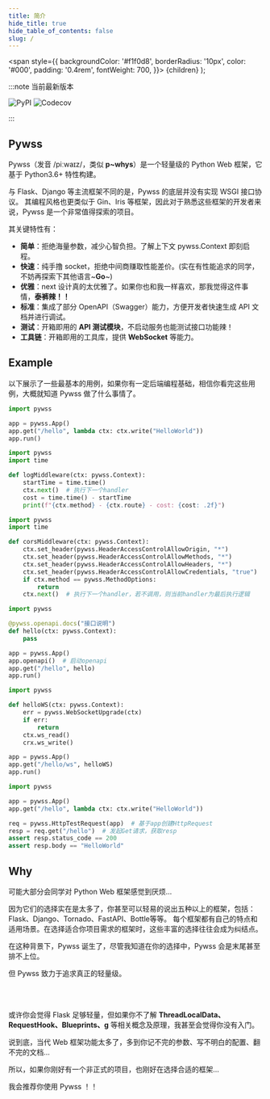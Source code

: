 ```yaml
---
title: 简介
hide_title: true
hide_table_of_contents: false
slug: /
---
```


  <span
    style={{
      backgroundColor: '#f1f0d8',
      borderRadius: '10px',
      color: '#000',
      padding: '0.4rem',
      fontWeight: 700,
    }}>
    {children}
  </span>
);

:::note 当前最新版本

![PyPI](https://img.shields.io/pypi/v/pywss?color=green)
![Codecov](https://img.shields.io/codecov/c/github/czasg/pywss?token=JSXIQXY1EQ)

:::

## Pywss
Pywss（发音 /piːwaɪz/，类似 **p~whys**）是一个轻量级的 Python Web 框架，它基于 Python3.6+ 特性构建。

与 Flask、Django 等主流框架不同的是，Pywss 的底层并没有实现 WSGI 接口协议。
其编程风格也更类似于 Gin、Iris 等框架，因此对于熟悉这些框架的开发者来说，Pywss 是一个非常值得探索的项目。

其关键特性有：
- **简单**：拒绝海量参数，减少心智负担。了解上下文 <Highlight>pywss.Context</Highlight> 即刻启程。
- **快速**：纯手撸 socket，拒绝中间商赚取性能差价。(实在有性能追求的同学，不妨再探索下其他语言~**Go**~)
- **优雅**：<Highlight>next</Highlight> 设计真的太优雅了。如果你也和我一样喜欢，那我觉得这件事情，**泰裤辣！！**
- **标准**：集成了部分 OpenAPI（Swagger）能力，方便开发者快速生成 API 文档并进行调试。
- **测试**：开箱即用的 **API 测试模块**，不启动服务也能测试接口功能辣！
- **工具链**：开箱即用的工具库，提供 **WebSocket** 等能力。


## Example
以下展示了一些最基本的用例，如果你有一定后端编程基础，相信你看完这些用例，大概就知道 Pywss 做了什么事情了。


```python title="一个简单的应用" showLineNumbers
import pywss

app = pywss.App()
app.get("/hello", lambda ctx: ctx.write("HelloWorld"))
app.run()
```


```python title="优雅实现 log 中间件" showLineNumbers {6}
import pywss
import time

def logMiddleware(ctx: pywss.Context):
    startTime = time.time()
    ctx.next()  # 执行下一个handler
    cost = time.time() - startTime
    print(f"{ctx.method} - {ctx.route} - cost: {cost: .2f}")
```


```python title="优雅实现 cors 中间件" showLineNumbers {11}
import pywss
import time

def corsMiddleware(ctx: pywss.Context):
    ctx.set_header(pywss.HeaderAccessControlAllowOrigin, "*")
    ctx.set_header(pywss.HeaderAccessControlAllowMethods, "*")
    ctx.set_header(pywss.HeaderAccessControlAllowHeaders, "*")
    ctx.set_header(pywss.HeaderAccessControlAllowCredentials, "true")
    if ctx.method == pywss.MethodOptions:
        return
    ctx.next()  # 执行下一个handler，若不调用，则当前handler为最后执行逻辑
```


```python title="swagger" showLineNumbers {3,8}
import pywss

@pywss.openapi.docs("接口说明")
def hello(ctx: pywss.Context):
    pass

app = pywss.App()
app.openapi()  # 启动openapi
app.get("/hello", hello)
app.run()
```


```python title="websocket" showLineNumbers {4}
import pywss

def helloWS(ctx: pywss.Context):
    err = pywss.WebSocketUpgrade(ctx)
    if err:
        return
    ctx.ws_read()
    crx.ws_write()

app = pywss.App()
app.get("/hello/ws", helloWS)
app.run()
```


```python title="接口测试" showLineNumbers {6}
import pywss

app = pywss.App()
app.get("/hello", lambda ctx: ctx.write("HelloWorld"))

req = pywss.HttpTestRequest(app)  # 基于app创建HttpRequest
resp = req.get("/hello")  # 发起Get请求，获取resp
assert resp.status_code == 200
assert resp.body == "HelloWorld"
```

## Why
可能大部分会同学对 Python Web 框架感觉到厌烦...

因为它们的选择实在是太多了，你甚至可以轻易的说出五种以上的框架，包括：Flask、Django、Tornado、FastAPI、Bottle等等。
每个框架都有自己的特点和适用场景。在选择适合你项目需求的框架时，这些丰富的选择往往会成为纠结点。

在这种背景下，Pywss 诞生了，尽管我知道在你的选择中，Pywss 会是末尾甚至排不上位。

<Highlight>但 Pywss 致力于追求真正的轻量级。</Highlight>

<br/>
<br/>

或许你会觉得 Flask 足够轻量，但如果你不了解 **ThreadLocalData、RequestHook、Blueprints、g** 等相关概念及原理，我甚至会觉得你没有入门。

说到底，当代 Web 框架功能太多了，多到你记不完的参数、写不明白的配置、翻不完的文档...

所以，如果你刚好有一个非正式的项目，也刚好在选择合适的框架...

我会推荐你使用 Pywss ！！
